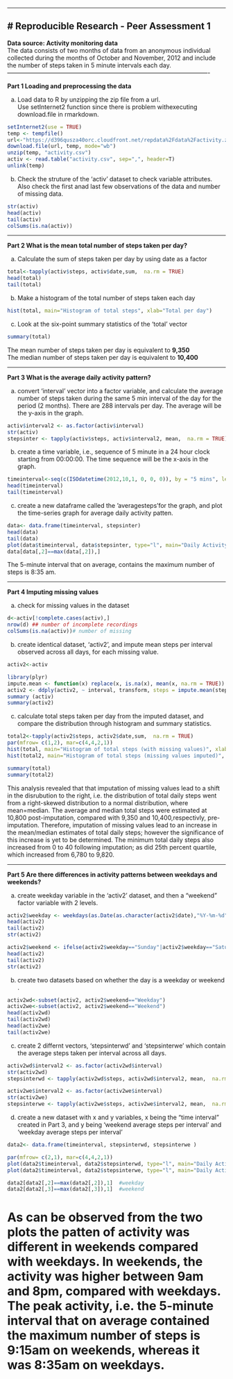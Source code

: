 ----------------------------------------------------------------------------------------------------

# Reproducible Research - Peer Assessment 1
----------------------------------------------------------------------------------------------------
**Data source:  Activity monitoring data**  
The data consists of two months of data from an anonymous individual collected during the months of October and November, 2012 and include the number of steps taken in 5 minute intervals each day.  
----------------------------------------------------------------------------------------------------

**Part 1 Loading and preprocessing the data**  

a) Load data to R by unzipping the zip file from a url.  
Use setInternet2 function since there is problem withexecuting download.file in rmarkdown.  

```r
setInternet2(use = TRUE)
temp <- tempfile()
url<-"https://d396qusza40orc.cloudfront.net/repdata%2Fdata%2Factivity.zip"
download.file(url, temp, mode="wb")
unzip(temp, "activity.csv")
activ <- read.table("activity.csv", sep=",", header=T)
unlink(temp)
```

b) Check the struture of the 'activ' dataset to check variable attributes.  
Also check the first anad last few observations of the data and number of missing data.  
```r
str(activ)
head(activ)
tail(activ)
colSums(is.na(activ))
```
-----------------------------------------------------------------------------------------------------

**Part 2 What is the mean total number of steps taken per day?**  

a) Calculate the sum of steps taken per day by using date as a factor 
```r
total<-tapply(activ$steps, activ$date,sum,  na.rm = TRUE)
head(total)
tail(total)
```

b) Make a histogram of the total number of steps taken each day
```r
hist(total, main="Histogram of total steps", xlab="Total per day")
```

c) Look at the six-point summary statistics of the 'total' vector
```r
summary(total)
```
The mean number of steps taken per day is equivalent to **9,350**  
The median number of steps taken per day is equivalent to **10,400**

----------------------------------------------------------------------------------------------------  

**Part 3 What is the average daily activity pattern?**  

a) convert 'interval' vector into a factor variable, and calculate the average number of steps taken during the same 5 min interval of the day for the period (2 months). There are 288 intervals per day.  The average will be the y-axis in the graph.  
```r
activ$interval2 <- as.factor(activ$interval)
str(activ)
stepsinter <- tapply(activ$steps, activ$interval2, mean,  na.rm = TRUE) 

```

b) create a time variable, i.e., sequence of 5 minute in a 24 hour clock starting from 00:00:00.  The time sequence will be the x-axis in the graph.
```r
timeinterval<-seq(c(ISOdatetime(2012,10,1, 0, 0, 0)), by = "5 mins", length.out = 288)
head(timeinterval)
tail(timeinterval)
```

c) create a new dataframe called the 'averagesteps'for the graph, and plot the time-series graph for average daily activity patten.
```r
data<- data.frame(timeinterval, stepsinter)
head(data)
tail(data)
plot(data$timeinterval, data$stepsinter, type="l", main="Daily Activity Pattern on Average", xlab="day-time")
data[data[,2]==max(data[,2]),]
```

The 5-minute interval that on average, contains the maximum number of steps is 8:35 am.

----------------------------------------------------------------------------------------------------

**Part 4 Imputing missing values**

a) check for missing values in the dataset
```r
d<-activ[!complete.cases(activ),]
nrow(d) ## number of incomplete recordings
colSums(is.na(activ))# number of missing
```

b) create identical dataset, 'activ2', and impute mean steps per interval observed across all days, for each missing value.
```r
activ2<-activ

library(plyr)
impute.mean <- function(x) replace(x, is.na(x), mean(x, na.rm = TRUE))
activ2 <- ddply(activ2, ~ interval, transform, steps = impute.mean(steps))
summary (activ)
summary(activ2)

```

c) calculate total steps taken per day from the imputed dataset, and compare the distribution through histogram and summary statistics.
```r
total2<-tapply(activ2$steps, activ2$date,sum,  na.rm = TRUE)
par(mfrow= c(1,2), mar=c(4,4,2,1))
hist(total, main="Histogram of total steps (with missing values)", xlab="Total per day", cex.main=0.70)
hist(total2, main="Histogram of total steps (missing values imputed)", xlab="Total per day", cex.main=0.70)

summary(total)
summary(total2)
```

This analysis revealed that that imputation of missing values lead to a shift in the disrubution to the right, i.e. the distribution of total daily steps went from  a right-skewed distribution to a normal distribution, where mean=median.  The average and median total steps were estimated at 10,800 post-imputation, compared with 9,350 and 10,400,respectivly, pre-imputation.  Therefore, imputation of missing values lead to an increase in the mean/median estimates of total daily steps; however the significance of this increase is yet to be determined.  The minimum total daily steps also increased from 0 to 40 following imputation; as did 25th percent quartile, which increased from 6,780 to 9,820.

----------------------------------------------------------------------------------------------------

**Part 5 Are there differences in activity patterns between weekdays and weekends?**

a) create weekday variable in the 'activ2' dataset, and then a "weekend" factor variable with 2 levels.
```r
activ2$weekday <- weekdays(as.Date(as.character(activ2$date),"%Y-%m-%d"))
head(activ2)
tail(activ2)
str(activ2)

activ2$weekend <- ifelse(activ2$weekday=="Sunday"|activ2$weekday=="Saturday", "Weekend", "Weekday")
head(activ2)
tail(activ2)
str(activ2)
```

b) create two datasets based on whether the day is  a weekday or weekend .
```r

activ2wd<-subset(activ2, activ2$weekend=="Weekday")
activ2we<-subset(activ2, activ2$weekend=="Weekend")
head(activ2wd)
tail(activ2wd)
head(activ2we)
tail(activ2we)
```


c) create 2 differnt vectors, 'stepsinterwd' and 'stepsinterwe' which contain the average steps taken per interval across all days.
```r

activ2wd$interval2 <- as.factor(activ2wd$interval)
str(activ2wd)
stepsinterwd <- tapply(activ2wd$steps, activ2wd$interval2, mean,  na.rm = TRUE) 

activ2we$interval2 <- as.factor(activ2we$interval)
str(activ2we)
stepsinterwe <- tapply(activ2we$steps, activ2we$interval2, mean,  na.rm = TRUE) 
```

d) create a new dataset with x and y variables, x being the "time interval" created in Part 3, and y being 'weekend average steps per interval' and 'weekday average steps per interval'

```r
data2<- data.frame(timeinterval, stepsinterwd, stepsinterwe )

par(mfrow= c(2,1), mar=c(4,4,2,1))
plot(data2$timeinterval, data2$stepsinterwd, type="l", main="Daily Activity Pattern on Average - Weekdays", xlab="day-time", cex.main=0.7)
plot(data2$timeinterval, data2$stepsinterwe, type="l", main="Daily Activity Pattern on Average - Weekends", xlab="day-time", cex.main=0.7)

data2[data2[,2]==max(data2[,2]),1]  #weekday
data2[data2[,3]==max(data2[,3]),1]  #weekend
```

As can be observed from the two plots the patten of activity was different in weekends compared with weekdays.  In weekends, the activity was higher between 9am and 8pm, compared with weekdays.  The peak activity, i.e. the 5-minute interval that on average contained the maximum number of steps is 9:15am on weekends, whereas it was 8:35am on weekdays.
=======
